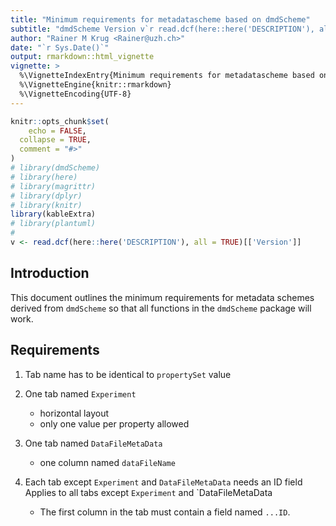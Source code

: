 ```yaml
---
title: "Minimum requirements for metadatascheme based on dmdScheme"
subtitle: "dmdScheme Version v`r read.dcf(here::here('DESCRIPTION'), all = TRUE)[['Version']]`"
author: "Rainer M Krug <Rainer@uzh.ch>"
date: "`r Sys.Date()`"
output: rmarkdown::html_vignette
vignette: >
  %\VignetteIndexEntry{Minimum requirements for metadatascheme based on dmdScheme}
  %\VignetteEngine{knitr::rmarkdown}
  %\VignetteEncoding{UTF-8}
---
```


```r
knitr::opts_chunk$set(
	echo = FALSE,
  collapse = TRUE,
  comment = "#>"
)
# library(dmdScheme)
# library(here)
# library(magrittr)
# library(dplyr)
# library(knitr)
library(kableExtra)
# library(plantuml)
#
v <- read.dcf(here::here('DESCRIPTION'), all = TRUE)[['Version']]
```

## Introduction

This document outlines the minimum requirements for metadata schemes derived from `dmdScheme` so that all functions in the `dmdScheme` package will work.

## Requirements

1. Tab name has to be identical to `propertySet` value

2. One tab named `Experiment`   
    * horizontal layout
    * only one value per property allowed

3. One tab named `DataFileMetaData`  
    * one column named `dataFileName`

4. Each tab except `Experiment` and `DataFileMetaData` needs an ID field  
Applies to all tabs except `Experiment` and `DataFileMetaData

    * The first column in the tab must contain a field named `...ID`.


